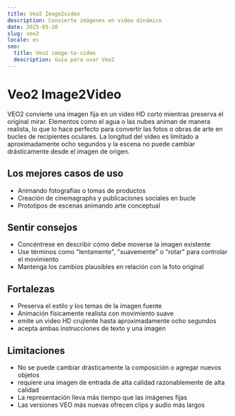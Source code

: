 ```yaml
---
title: Veo2 Image2video
description: Convierte imágenes en video dinámico
date: 2025-05-20
slug: veo2
locale: es
seo:
  title: Veo2 image-to-video
  description: Guía para usar Veo2
---
```


# Veo2 Image2Video

VEO2 convierte una imagen fija en un video HD corto mientras preserva el original
mirar. Elementos como el agua o las nubes animan de manera realista, lo que lo hace perfecto
para convertir las fotos o obras de arte en bucles de recipientes oculares. La longitud del video es
limitado a aproximadamente ocho segundos y la escena no puede cambiar drásticamente desde el
imagen de origen.

## Los mejores casos de uso

- Animando fotografías o tomas de productos
- Creación de cinemagraphs y publicaciones sociales en bucle
- Prototipos de escenas animando arte conceptual

## Sentir consejos

- Concéntrese en describir cómo debe moverse la imagen existente
- Use términos como "lentamente", "suavemente" o "rotar" para controlar el movimiento
- Mantenga los cambios plausibles en relación con la foto original

## Fortalezas

- Preserva el estilo y los temas de la imagen fuente
- Animación físicamente realista con movimiento suave
- emite un video HD crujiente hasta aproximadamente ocho segundos
- acepta ambas instrucciones de texto y una imagen

## Limitaciones

- No se puede cambiar drásticamente la composición o agregar nuevos objetos
- requiere una imagen de entrada de alta calidad razonablemente de alta calidad
- La representación lleva más tiempo que las imágenes fijas
- Las versiones VEO más nuevas ofrecen clips y audio más largos
